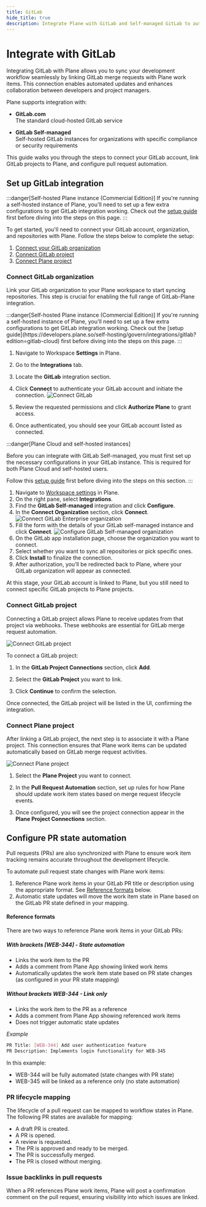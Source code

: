 ```yaml
---
title: GitLab
hide_title: true
description: Integrate Plane with GitLab and Self-managed GitLab to automate pull requests and work item state mapping. Connect repositories to projects for bidirectional updates and seamless workflows.
---
```



<div className="tag-wrapper">
  <h1>Integrate with GitLab</h1>
  <Tags tags={[{ name: "Pro", link: "https://plane.so/pricing", additionalClass: "pro" }]} />
</div>

Integrating GitLab with Plane allows you to sync your development workflow seamlessly by linking GitLab merge requests with Plane work items. This connection enables automated updates and enhances collaboration between developers and project managers.

Plane supports integration with:

- **GitLab.com**   
The standard cloud-hosted GitLab service

- **GitLab Self-managed**   
Self-hosted GitLab instances for organizations with specific compliance or security requirements

This guide walks you through the steps to connect your GitLab account, link GitLab projects to Plane, and configure pull request automation.

## Set up GitLab integration

:::danger[Self-hosted Plane instance (Commercial Edition)]
If you're running a self-hosted instance of Plane, you'll need to set up a few extra configurations to get GitLab integration working. Check out the [setup guide](https://developers.plane.so/self-hosting/govern/integrations/gitlab) first before diving into the steps on this page.
:::

To get started, you'll need to connect your GitLab account, organization, and repositories with Plane. Follow the steps below to complete the setup:

1. [Connect your GitLab organization](/integrations/gitlab#connect-gitlab-organization)
2. [Connect GitLab project](/integrations/gitlab#connect-gitlab-project)
3. [Connect Plane project](/integrations/gitlab#connect-plane-project)

### Connect GitLab organization

Link your GitLab organization to your Plane workspace to start syncing repositories. This step is crucial for enabling the full range of GitLab-Plane integration.

<Tabs queryString="edition">
  <TabItem value="gitlab-cloud" label="GitLab.com">
  :::danger[Self-hosted Plane instance (Commercial Edition)]
  If you're running a self-hosted instance of Plane, you'll need to set up a few extra configurations to get GitLab integration working. Check out the [setup guide](https://developers.plane.so/self-hosting/govern/integrations/gitlab?edition=gitlab-cloud) first before diving into the steps on this page.
  :::

  1. Navigate to Workspace **Settings** in Plane.

  2. Go to the **Integrations** tab.

  3. Locate the **GitLab** integration section.

  4. Click **Connect** to authenticate your GitLab account and initiate the connection.
     ![Connect GitLab](https://media.docs.plane.so/integrations/gitlab/connect-gitlab.webp#center)

  5. Review the requested permissions and click **Authorize Plane** to grant access.

  6. Once authenticated, you should see your GitLab account listed as connected.
  </TabItem>
  
  <TabItem value="gitlab-self-managed" label="GitLab Self-managed">
  :::danger[Plane Cloud and self-hosted instances]

  Before you can integrate with GitLab Self-managed, you must first set up the necessary configurations in your GitLab instance. This is required for both Plane Cloud and self-hosted users.

  Follow this [setup guide](https://developers.plane.so/self-hosting/govern/integrations/gitlab?edition=gitlab-self-managed) first before diving into the steps on this section.
  :::

  1. Navigate to [Workspace settings](/core-concepts/workspaces/overview#workspace-settings) in Plane.
  2. On the right pane, select **Integrations**.
  3. Find the **GitLab Self-managed** integration and click **Configure**.
  4. In the **Connect Organization** section, click **Connect**.
      ![Connect GitLab Enterprise organization](https://media.docs.plane.so/integrations/gitlab/connect-gitlab-self-managed.webp#center)
  5. Fill the form with the details of your GitLab self-managed instance and click **Connect**.
      ![Configure GitLab Self-managed organization](https://media.docs.plane.so/integrations/gitlab/configure-gitlab-self-managed.webp#center)
  6. On the GitLab app installation page, choose the organization you want to connect.
  7. Select whether you want to sync all repositories or pick specific ones.
  8. Click **Install** to finalize the connection.
  9. After authorization, you’ll be redirected back to Plane, where your GitLab organization will appear as connected.
  </TabItem>
</Tabs>

At this stage, your GitLab account is linked to Plane, but you still need to connect specific GitLab projects to Plane projects.


### Connect GitLab project

Connecting a GitLab project allows Plane to receive updates from that project via webhooks. These webhooks are essential for GitLab merge request automation.

![Connect GitLab project](https://media.docs.plane.so/integrations/gitlab/connect-gitlab-project.webp#hero)

To connect a GitLab project:

1. In the **GitLab Project Connections** section, click **Add**.

2. Select the **GitLab Project** you want to link.

3. Click **Continue** to confirm the selection.

Once connected, the GitLab project will be listed in the UI, confirming the integration.

### Connect Plane project

After linking a GitLab project, the next step is to associate it with a Plane project. This connection ensures that Plane work items can be updated automatically based on GitLab merge request activities.

![Connect Plane project](https://media.docs.plane.so/integrations/gitlab/connect-plane-project.webp#hero)

1. Select the **Plane Project** you want to connect.

2. In the **Pull Request Automation** section, set up rules for how Plane should update work item states based on merge request lifecycle events.

3. Once configured, you will see the project connection appear in the **Plane Project Connections** section.

## Configure PR state automation

Pull requests (PRs) are also synchronized with Plane to ensure work item tracking remains accurate throughout the development lifecycle.

To automate pull request state changes with Plane work items:

1. Reference Plane work items in your GitLab PR title or description using the appropriate format. See [Reference formats](#reference-formats) below.
2. Automatic state updates will move the work item state in Plane based on the GitLab PR state defined in your mapping.

#### Reference formats
There are two ways to reference Plane work items in your GitLab PRs:

##### With brackets [WEB-344] - State automation

- Links the work item to the PR
- Adds a comment from Plane App showing linked work items
- Automatically updates the work item state based on PR state changes (as configured in your PR state mapping)

##### Without brackets WEB-344 - Link only

- Links the work item to the PR as a reference
- Adds a comment from Plane App showing referenced work items
- Does not trigger automatic state updates

*Example*
```bash
PR Title: [WEB-344] Add user authentication feature
PR Description: Implements login functionality for WEB-345
```

In this example:
- WEB-344 will be fully automated (state changes with PR state)
- WEB-345 will be linked as a reference only (no state automation)

### PR lifecycle mapping

The lifecycle of a pull request can be mapped to workflow states in Plane. The following PR states are available for mapping:

- A draft PR is created.
- A PR is opened.
- A review is requested.
- The PR is approved and ready to be merged.
- The PR is successfully merged.
- The PR is closed without merging.

### Issue backlinks in pull requests

When a PR references Plane work items, Plane will post a confirmation comment on the pull request, ensuring visibility into which issues are linked.
